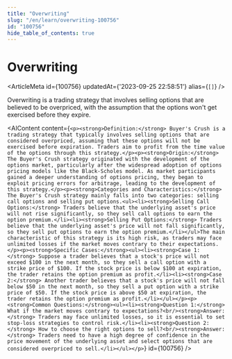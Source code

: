 ```yaml
---
title: "Overwriting"
slug: "/en/learn/overwriting-100756"
id: "100756"
hide_table_of_contents: true
---
```



# Overwriting

<ArticleMeta id={100756} updatedAt={'2023-09-25 22:58:51'} alias={`[]`} />
<div className='border-solid border-b border-t-0 my-4 border-[var(--ifm-color-gray-300)]' />

Overwriting is a trading strategy that involves selling options that are believed to be overpriced, with the assumption that the options won't get exercised before they expire.

<AIContent content={`<p><strong>Definition:</strong> Buyer's Crush is a trading strategy that typically involves selling options that are considered overpriced, assuming that these options will not be exercised before expiration. Traders aim to profit from the time value of the options through this strategy.</p><p><strong>Origin:</strong> The Buyer's Crush strategy originated with the development of the options market, particularly after the widespread adoption of options pricing models like the Black-Scholes model. As market participants gained a deeper understanding of options pricing, they began to exploit pricing errors for arbitrage, leading to the development of this strategy.</p><p><strong>Categories and Characteristics:</strong> The Buyer's Crush strategy mainly falls into two categories: selling call options and selling put options.<ul><li><strong>Selling Call Options:</strong> Traders believe that the underlying asset's price will not rise significantly, so they sell call options to earn the option premium.</li><li><strong>Selling Put Options:</strong> Traders believe that the underlying asset's price will not fall significantly, so they sell put options to earn the option premium.</li></ul>The main characteristic of this strategy is its high risk, as traders may face unlimited losses if the market moves contrary to their expectations.</p><p><strong>Specific Cases:</strong><ul><li><strong>Case 1:</strong> Suppose a trader believes that a stock's price will not exceed $100 in the next month, so they sell a call option with a strike price of $100. If the stock price is below $100 at expiration, the trader retains the option premium as profit.</li><li><strong>Case 2:</strong> Another trader believes that a stock's price will not fall below $50 in the next month, so they sell a put option with a strike price of $50. If the stock price is above $50 at expiration, the trader retains the option premium as profit.</li></ul></p><p><strong>Common Questions:</strong><ul><li><strong>Question 1:</strong> What if the market moves contrary to expectations?<br/><strong>Answer:</strong> Traders may face unlimited losses, so it is essential to set stop-loss strategies to control risk.</li><li><strong>Question 2:</strong> How to choose the right options to sell?<br/><strong>Answer:</strong> Traders need to have a high degree of confidence in the price movement of the underlying asset and select options that are considered overpriced to sell.</li></ul></p>`} id={100756} />
